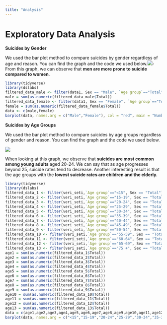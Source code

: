 ```yaml
---
title: "Analysis"
---
```


# Exploratory Data Analysis

**Suicides by Gender**

We used the bar plot method to compare suicides by gender regardless of age and reason. You can find the graph and the code we used below.![](images/Rplot.png)-From this graph, we can observe that **men are more prone to suicide compared to women**.

``` r
library(tidyverse) 
library(dslabs)
filtered_data_male <- filter(data1, Sex == "Male", `Age group`=="Total")
male = sum(as.numeric(filtered_data_male$Total))
filtered_data_female <- filter(data1, Sex == "Female", `Age group`=="Total")
female = sum(as.numeric(filtered_data_female$Total))
data <- c(male,female)
barplot(data, names.arg = c("Male","Female"), col = "red", main = "Number of Suicides by Gender", xlab = "Sex", ylab = "Total")
```

**Suicides by Age Groups**

We used the bar plot method to compare suicides by age groups regardless of gender and reason. You can find the graph and the code we used below.

![](images/Rplot01.png)

When looking at this graph, we observe that **suicides are most common among young adults** aged 20-24. We can say that as age progresses beyond 25, suicide rates tend to decrease. Another interesting result is that the age groups with the **lowest suicide rates are children and the elderly.**

``` r
library(tidyverse) 
library(dslabs)
filtered_data_1 <- filter(veri_seti,`Age group`=="<15", Sex == "Total")
filtered_data_2 <- filter(veri_seti,`Age group`=="15-19", Sex == "Total")
filtered_data_3 <- filter(veri_seti,`Age group`=="20-24", Sex == "Total")
filtered_data_4 <- filter(veri_seti,`Age group`=="25-29", Sex == "Total")
filtered_data_5 <- filter(veri_seti,`Age group`=="30-34", Sex == "Total")
filtered_data_6 <- filter(veri_seti,`Age group`=="35-39", Sex == "Total")
filtered_data_7 <- filter(veri_seti,`Age group`=="40-44", Sex == "Total")
filtered_data_8 <- filter(veri_seti,`Age group`=="45-49", Sex == "Total")
filtered_data_9 <- filter(veri_seti,`Age group`=="50-54", Sex == "Total")
filtered_data_10 <- filter(veri_seti,`Age group`=="55-59", Sex == "Total")
filtered_data_11 <- filter(veri_seti,`Age group`=="60-64", Sex == "Total")
filtered_data_12 <- filter(veri_seti,`Age group`=="65-69", Sex == "Total")
filtered_data_13 <- filter(veri_seti,`Age group`=="75 +", Sex == "Total")
age1 = sum(as.numeric(filtered_data_1$Total))
age2 = sum(as.numeric(filtered_data_2$Total))
age3 = sum(as.numeric(filtered_data_3$Total))
age4 = sum(as.numeric(filtered_data_4$Total))
age5 = sum(as.numeric(filtered_data_5$Total))
age6 = sum(as.numeric(filtered_data_6$Total))
age7 = sum(as.numeric(filtered_data_7$Total))
age8 = sum(as.numeric(filtered_data_8$Total))
age9 = sum(as.numeric(filtered_data_9$Total))
age10 = sum(as.numeric(filtered_data_10$Total))
age11 = sum(as.numeric(filtered_data_11$Total))
age12 = sum(as.numeric(filtered_data_12$Total))
age13 = sum(as.numeric(filtered_data_13$Total))
data = c(age1,age2,age3,age4,age5,age6,age7,age8,age9,age10,age11,age12,age13)
barplot(data, names.arg = c("<15","15-19","20-24","25-29","30-34","35-39","40-44","45-49","50-54","55-59","60-64","65-69","75 +"), col = "red", main = "Number of Suicides by Age Group", xlab = "Age Group", ylab = "Total")
```
